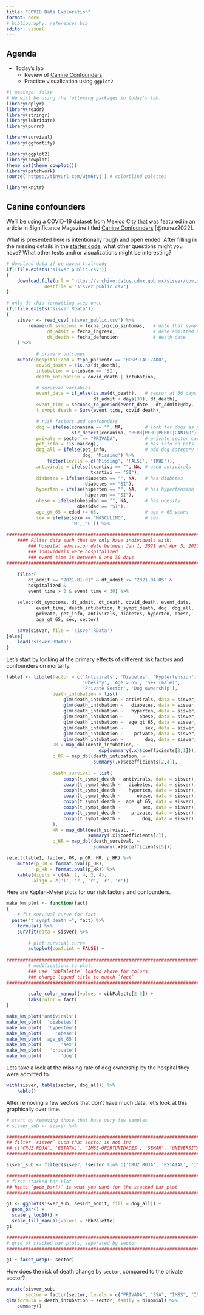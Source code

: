 ```yaml
---
title: "COVID Data Exploration"
format: docx
# bibliography: references.bib
editor: visual
---
```


## Agenda

-   Today's lab
    -   Review of [Canine Confounders](https://rss.onlinelibrary.wiley.com/doi/epdf/10.1111/1740-9713.01670)
    -   Practice visualization using `ggplot2`

```r
#| message: false
# We will be using the following packages in today's lab.
library(dplyr)
library(readr)
library(stringr)
library(lubridate)
library(purrr)

library(survival)
library(ggfortify)

library(ggplot2)
library(cowplot)
theme_set(theme_cowplot())
library(patchwork)
source('https://tinyurl.com/wjm6ryj') # colorblind palettes

library(knitr)
```

## Canine confounders

We'll be using a [COVID-19 dataset from Mexico City](https://bit.ly/3Ou4n2U) that was featured in an article in Significance Magazine titled [Canine Confounders](https://rss.onlinelibrary.wiley.com/doi/epdf/10.1111/1740-9713.01670) [@nunez2022].

What is presented here is intentionally rough and open ended. After filling in the missing details in the [starter code](https://github.com/BIFX552-22/BIFXproject/blob/main/docs/covid.qmd), what other questions might you have? What other tests and/or visualizations might be interesting?

```r
# download data if we haven't already
if(!file.exists('sisver_public.csv'))
{
    download.file(url = "https://archivo.datos.cdmx.gob.mx/sisver/covid19_sisver_cdmx.csv",
              destfile = "sisver_public.csv")
}

# only do this formatting step once
if(!file.exists('sisver.RData'))
{
    sisver <- read_csv('sisver_public.csv') %>%
        rename(dt_symptoms = fecha_inicio_sintomas,   # date that symptoms started
               dt_admit = fecha_ingreso,              # date admitted to hospital
               dt_death = fecha_defuncion             # death date
    ) %>%
    
           # primary outcomes
    mutate(hospitalized = tipo_paciente == 'HOSPITALIZADO',
           covid_death = !is.na(dt_death),
           intubation = intubado == 'SI',
           death_intubation = covid_death | intubation,

           # survival variables
           event_date = if_else(is.na(dt_death),   # censor at 30 days
                                dt_admit + days(30), dt_death),
           event_time = seconds_to_period(event_date - dt_admit)@day,
           t_sympt_death = Surv(event_time, covid_death),

           # risk factors and confounders
           dog = ifelse(conanima == "", NA,        # look for dogs as pets
                        str_detect(conanima, "PERR|PERO|PERRI|CANINO")),
           private = sector == "PRIVADA",          # private sector care
           pet_info = !is.na(dog),                 # has info on pets
           dog_all = ifelse(pet_info,              # add dog category for missing
                            dog, 'Missing') %>%
               factor(levels = c('Missing', 'FALSE', 'TRUE')),
           antivirals = ifelse(txantivi == "", NA, # used antivirals
                               txantivi == "SI"),
           diabetes = ifelse(diabetes == "", NA,   # has diabetes
                             diabetes == "SI"),
           hyperten = ifelse(hiperten == "", NA,   # has hypertension
                             hiperten == "SI"),
           obese = ifelse(obesidad == "", NA,      # has obesity
                          obesidad == "SI"),
           age_gt_65 = edad >= 65,                 # age > 65 years
           sex = ifelse(sexo == "MASCULINO",       # sex
                        'M', 'F')) %>%
        
########################################################################
    #### Filter data such that we only have individuals with:
        ### hospital admission date between Jan 1, 2021 and Apr 5, 2021
        ### individuals were hospitalized
        ### event time is between 0 and 30 days
########################################################################
    
    filter(
        dt_admit >= "2021-01-01" & dt_admit <= "2021-04-05" &
        hospitalized &
        event_time > 0 & event_time < 30) %>%

    select(dt_symptoms, dt_admit, dt_death, covid_death, event_date,
           event_time, death_intubation, t_sympt_death, dog, dog_all, 
           private, pet_info, antivirals, diabetes, hyperten, obese,
           age_gt_65, sex, sector)
    
    save(sisver, file = 'sisver.RData')
}else{
    load('sisver.RData')
}

```

Let's start by looking at the primary effects of different risk factors and confounders on mortality.

```r
table1 <- tibble(factor = c('Antivirals', 'Diabetes', 'Hyptertension',
                            'Obesity', 'Age > 65', 'Sex (male)',
                            'Private Sector', 'Dog ownership'),
                 death_intubation = list(
                     glm(death_intubation ~ antivirals, data = sisver, family = binomial),
                     glm(death_intubation ~   diabetes, data = sisver, family = binomial),
                     glm(death_intubation ~   hyperten, data = sisver, family = binomial),
                     glm(death_intubation ~      obese, data = sisver, family = binomial),
                     glm(death_intubation ~  age_gt_65, data = sisver, family = binomial),
                     glm(death_intubation ~        sex, data = sisver, family = binomial),
                     glm(death_intubation ~    private, data = sisver, family = binomial),
                     glm(death_intubation ~        dog, data = sisver, family = binomial)),
                 OR = map_dbl(death_intubation, ~ 
                                  exp(summary(.x)$coefficients[2,1])),
                 p_OR = map_dbl(death_intubation, ~ 
                                summary(.x)$coefficients[2,4]),
                   
                 death_survival = list(
                     coxph(t_sympt_death ~ antivirals, data = sisver),
                     coxph(t_sympt_death ~   diabetes, data = sisver),
                     coxph(t_sympt_death ~   hyperten, data = sisver),
                     coxph(t_sympt_death ~      obese, data = sisver),
                     coxph(t_sympt_death ~  age_gt_65, data = sisver),
                     coxph(t_sympt_death ~        sex, data = sisver),
                     coxph(t_sympt_death ~    private, data = sisver),
                     coxph(t_sympt_death ~        dog, data = sisver)
                 ),
                 HR = map_dbl(death_survival, ~
                              summary(.x)$coefficients[2]),
                 p_HR = map_dbl(death_survival, ~
                                summary(.x)$coefficients[5]))

select(table1, factor, OR, p_OR, HR, p_HR) %>%
    mutate(p_OR = format.pval(p_OR),
           p_HR = format.pval(p_HR)) %>%
    kable(digits = c(NA, 2, 4, 2, 4),
          align = c('l', 'r', 'r', 'r', 'r'))
```

Here are Kaplan-Meier plots for our risk factors and confounders.

```r
make_km_plot <- function(fact)
{
    # fit survival curve for fact
  paste("t_sympt_death ~", fact) %>%
    formula() %>%
    survfit(data = sisver) %>%
        
        # plot survival curve
        autoplot(conf.int = FALSE) +
        
########################################################################
        # modifications to plot: 
        ### use `cbbPalette` loaded above for colors
        ### change legend title to match `fact`
########################################################################
        
        scale_color_manual(values = cbbPalette[2:3]) +
        labs(color = fact) 
}

make_km_plot('antivirals')
make_km_plot(  'diabetes')
make_km_plot(  'hyperten')
make_km_plot(     'obese')
make_km_plot( 'age_gt_65')
make_km_plot(       'sex')
make_km_plot(   'private')
make_km_plot(       'dog')
```

Lets take a look at the missing rate of dog ownership by the hospital they were admitted to.

```r
with(sisver, table(sector, dog_all)) %>%
    kable()
```

After removing a few sectors that don't have much data, let's look at this graphically over time.

```r
# start by removing those that have very few samples
# sisver_sub <- sisver %>%

########################################################################
## filter `sisver` such that sector is not in:
## c('CRUZ ROJA', 'ESTATAL', 'IMSS-OPORTUNIDADES', 'SEMAR', 'UNIVERSITARIO')
########################################################################

sisver_sub <- filter(sisver, !sector %in% c('CRUZ ROJA', 'ESTATAL', 'IMSS-OPORTUNIDADES', 'SEMAR', 'UNIVERSITARIO'))

########################################################################
# first stacked bar plot
## hint: `geom_bar()` is what you want for the stacked bar plot
########################################################################

g1 <- ggplot(sisver_sub, aes(dt_admit, fill = dog_all)) +
  geom_bar() +
  scale_y_log10() +
  scale_fill_manual(values = cbbPalette)
g1

########################################################################
# grid of stacked bar plots, separated by sector
########################################################################

g1 + facet_wrap(~ sector)
```

How does the risk of death change by `sector`, compared to the private sector?

```r
mutate(sisver_sub,
       sector = factor(sector, levels = c("PRIVADA", "SSA", "IMSS", "ISSSTE", "PEMEX", "SEDENA"))) %>%
glm(formula = death_intubation ~ sector, family = binomial) %>%
    summary()
```

